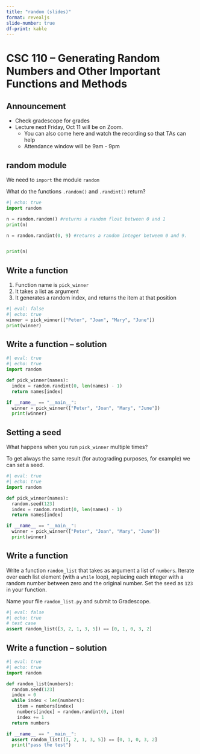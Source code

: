 ```yaml
---
title: "random (slides)"
format: revealjs
slide-number: true
df-print: kable
---
```


# CSC 110 -- Generating Random Numbers and Other Important Functions and Methods

## Announcement

* Check gradescope for grades
* Lecture next Friday, Oct 11 will be on Zoom.
  * You can also come here and watch the recording so that TAs can help
  * Attendance window will be 9am - 9pm 

## random module

We need to `import` the module `random`

What do the functions `.random()` and `.randint()` return?

```python
#| echo: true
import random

n = random.random() #returns a random float between 0 and 1
print(n)

n = random.randint(0, 9) #returns a random integer betweem 0 and 9.


print(n)
```

## Write a function

1. Function name is `pick_winner`
1. It takes a list as argument
1. It generates a random index, and returns the item at that position

```python
#| eval: false
#| echo: true
winner = pick_winner(["Peter", "Joan", "Mary", "June"])
print(winner)
```

## Write a function -- solution

```python
#| eval: true
#| echo: true
import random

def pick_winner(names):
  index = random.randint(0, len(names) - 1)
  return names[index]

if __name__ == "__main__":
  winner = pick_winner(["Peter", "Joan", "Mary", "June"])
  print(winner)
```

## Setting a seed 

What happens when you run `pick_winner` multiple times?

To get always the same result (for autograding purposes, for example) we can set a seed.

```python
#| eval: true
#| echo: true
import random

def pick_winner(names):
  random.seed(123)
  index = random.randint(0, len(names) - 1)
  return names[index]

if __name__ == "__main__":
  winner = pick_winner(["Peter", "Joan", "Mary", "June"])
  print(winner)
```


## Write a function

Write a function `random_list` that takes as argument a list of `numbers`. Iterate over each list element (with a `while` loop), replacing each integer with a random number between zero and the original number. Set the seed as `123` in your function.

Name your file `random_list.py` and submit to Gradescope.

```python
#| eval: false
#| echo: true
# test case
assert random_list([3, 2, 1, 3, 5]) == [0, 1, 0, 3, 2]
```

## Write a function -- solution

```python
#| eval: true
#| echo: true
import random

def random_list(numbers):
  random.seed(123)
  index = 0
  while index < len(numbers):
    item = numbers[index]
    numbers[index] = random.randint(0, item)
    index += 1
  return numbers

if __name__ == "__main__":
  assert random_list([3, 2, 1, 3, 5]) == [0, 1, 0, 3, 2]
  print("pass the test")
```
